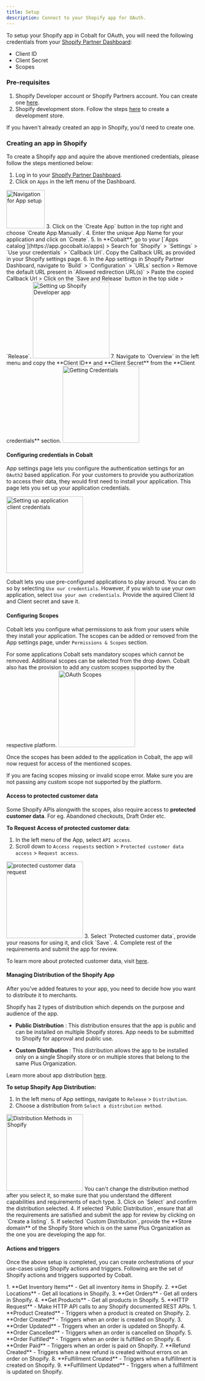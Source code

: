 ```yaml
---
title: Setup
description: Connect to your Shopify app for OAuth.
---
```

To setup your Shopify app in Cobalt for OAuth, you will need the following credentials from your [Shopify Partner Dashboard](https://partners.shopify.com/current/resources):
- Client ID
- Client Secret
- Scopes

### Pre-requisites

1. Shopify Developer account or Shopify Partners account. You can create one [here](https://developers.shopify.com/).
2. Shopify development store. Follow the steps [here](https://help.shopify.com/en/partners/dashboard/managing-stores/development-stores#create-a-development-store-for-testing-apps-or-themes) to create a development store.

<Info>If you haven't already created an app in Shopify, you'd need to create one.</Info>

### Creating an app in Shopify

To create a Shopify app and aquire the above mentioned credentials, please follow the steps mentioned below:

1. Log in to your [Shopify Partner Dashboard](https://partners.shopify.com/current/resources).
2. Click on `Apps` in the left menu of the Dashboard.
<img height="100" src="/images/Shopify/Shopify_navigation.png" alt="Navigation for App setup"/>
3. Click on the `Create App` button in the top right and choose `Create App Manually`.
4. Enter the unique App Name for your application and click on `Create`.
5. In **Cobalt**, go to your [`Apps catalog`](https://app.gocobalt.io/apps) > Search for `Shopify` > `Settings` > `Use your credentials` > `Callback Url`. Copy the Callback URL as provided in your Shopify settings page.
6. In the App settings in Shopify Partner Dashboard, navigate to `Build` > `Configuration` > `URLs` section > Remove the default URL present in `Allowed redirection URL(s)` > Paste the copied Callback Url > Click on the `Save and Release` button in the top side > `Release`. 
<img height="200" src="/images/Shopify/Shopify_config.png" alt="Setting up Shopify Developer app"/>
7. Navigate to `Overview` in the left menu and copy the **Client ID** and **Client Secret** from the **Client credentials** section.
<img height="200" src="/images/Shopify/Shopify_credentials.png" alt="Getting Credentials"/>

#### Configuring credentials in Cobalt
App settings page lets you configure the authentication settings for an `OAuth2` based application. For your customers to provide you authorization to access their data,
they would first need to install your application. This page lets you set up your application credentials.

<img height="200" src="/images/Shopify/Shopify_cobalt.png" alt="Setting up application client credentials"/>

Cobalt lets you use pre-configured applications to play around. You can do so by selecting `Use our credentials`. However, if you wish to use your own application,
select `Use your own credentials`. Provide the aquired Client Id and Client secret and save it.

#### Configuring Scopes
Cobalt lets you configure what permissions to ask from your users while they install your application. The scopes can be added or removed from the App settings page, under `Permissions & Scopes`
section.

For some applications Cobalt sets mandatory scopes which cannot be removed. Additional scopes can be selected from the drop down. Cobalt also has the provision to add any 
custom scopes supported by the respective platform.
<img height="200" src="/images/Shopify/Shopify_scopes.png" alt="OAuth Scopes"/>

Once the scopes has been added to the application in Cobalt, the app will now request for access of the mentioned scopes.

<Warning>
If you are facing scopes missing or invalid scope error. Make sure you are not passing any custom scope not supported by the platform.
</Warning>

#### Access to protected customer data
Some Shopify APIs alongwith the scopes, also require access to **protected customer data**. For eg. Abandoned checkouts, Draft Order etc.

**To Request Access of protected customer data**:

1. In the left menu of the App, select `API access`.
2. Scroll down to `Access requests` section > `Protected customer data access` > `Request access`.
<img height="200" src="/images/Shopify/Shopify_protected.png" alt="protected customer data request"/>
3. Select `Protected customer data`, provide your reasons for using it, and click `Save`.
4. Complete rest of the requirements and submit the app for review.

<Info>To learn more about protected customer data, visit [here](https://shopify.dev/docs/apps/store/data-protection/protected-customer-data).</Info>

#### Managing Distribution of the Shopify App
After you've added features to your app, you need to decide how you want to distribute it to merchants.

Shopify has 2 types of distribution which depends on the purpose and audience of the app.
- **Public Distribution** :
  This distribution ensures that the app is public and can be installed on multiple Shopify stores. App needs to be submitted to Shopify for approval and public use.

- **Custom Distribution** :
  This distribution allows the app to be installed only on a single Shopify store or on multiple stores that belong to the same Plus Organization.

Learn more about app distribution [here](https://shopify.dev/docs/apps/distribution).

**To setup Shopify App Distribution:**

1. In the left menu of App settings, navigate to `Release` > `Distribution`.
2. Choose a distribution from `Select a distribution method`.
<img height="200" src="/images/Shopify/Shopify_distribution.png" alt="Distribution Methods in Shopify"/>
<Warning>
You can't change the distribution method after you select it, so make sure that you understand the different capabilities and requirements of each type.
</Warning>
3. Click on `Select` and confirm the distribution selected.
4. If selected `Public Distribution`, ensure that all the requirements are satisfied and submit the app for review by clicking on `Create a listing`.
5. If selected `Custom Distribution`, provide the **Store domain** of the Shopify Store which is on the same Plus Organization as the one you are developing the app for.



#### Actions and triggers
Once the above setup is completed, you can create orchestrations of your use-cases using Shopify actions and triggers. Following are the set of Shopify actions and triggers
supported by Cobalt.

<Tabs>
  <Tab title="Actions">
  <AccordionGroup>
  <Accordion title="Inventory">
     1. **Get Inventory Items** - Get all inventory items in Shopify.
    </Accordion>
    <Accordion title="Locations">
     2. **Get Locations** - Get all locations in Shopify.
    </Accordion>
    <Accordion title="Orders">
     3. **Get Orders** - Get all orders in Shopify.
    </Accordion>
    <Accordion title="Products">
     4. **Get Products** - Get all products in Shopify.
    </Accordion>
    <Accordion title="Others">
     5. **HTTP Request** - Make HTTP API calls to any Shopify documented REST APIs.
    </Accordion>
  </AccordionGroup>
  </Tab>

  <Tab title="Triggers">
      1. **Product Created** - Triggers when a product is created on Shopify.
      2. **Order Created** - Triggers when an order is created on Shopify.
      3. **Order Updated** - Triggers when an order is updated on Shopify.
      4. **Order Cancelled** - Triggers when an order is cancelled on Shopify.
      5. **Order Fulfilled** - Triggers when an order is fulfilled on Shopify.
      6. **Order Paid** - Triggers when an order is paid on Shopify.
      7. **Refund Created** - Triggers when a new refund is created without errors on an order on Shopify.
      8. **Fulfillment Created** - Triggers when a fulfillment is created on Shopify.
      9. **Fulfillment Updated** - Triggers when a fulfillment is updated on Shopify.
  </Tab>
</Tabs>